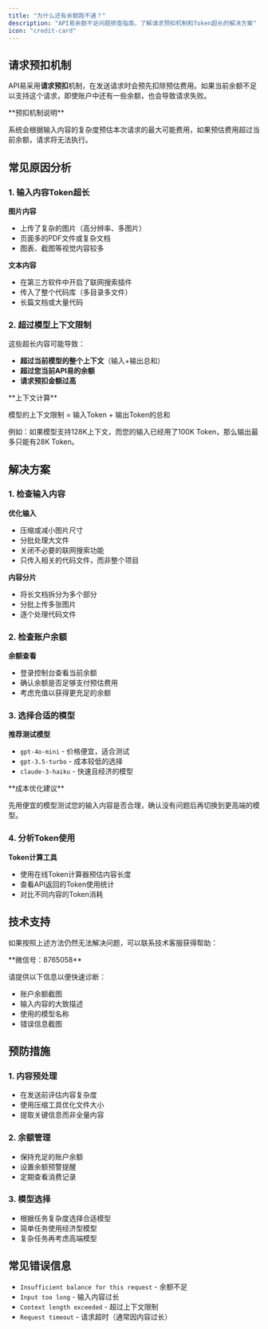 ```yaml
---
title: "为什么还有余额跑不通？"
description: "API易余额不足问题排查指南，了解请求预扣机制和Token超长的解决方案"
icon: "credit-card"
---
```


## 请求预扣机制

API易采用**请求预扣**机制，在发送请求时会预先扣除预估费用。如果当前余额不足以支持这个请求，即使账户中还有一些余额，也会导致请求失败。

<Warning>
**预扣机制说明**

系统会根据输入内容的复杂度预估本次请求的最大可能费用，如果预估费用超过当前余额，请求将无法执行。
</Warning>

## 常见原因分析

### 1. 输入内容Token超长

**图片内容**
- 上传了复杂的图片（高分辨率、多图片）
- 页面多的PDF文件或复杂文档
- 图表、截图等视觉内容较多

**文本内容**
- 在第三方软件中开启了联网搜索插件
- 传入了整个代码库（多目录多文件）
- 长篇文档或大量代码

### 2. 超过模型上下文限制

这些超长内容可能导致：
- **超过当前模型的整个上下文**（输入+输出总和）
- **超过您当前API易的余额**
- **请求预扣金额过高**

<Info>
**上下文计算**

模型的上下文限制 = 输入Token + 输出Token的总和

例如：如果模型支持128K上下文，而您的输入已经用了100K Token，那么输出最多只能有28K Token。
</Info>

## 解决方案

### 1. 检查输入内容

**优化输入**
- 压缩或减小图片尺寸
- 分批处理大文件
- 关闭不必要的联网搜索功能
- 只传入相关的代码文件，而非整个项目

**内容分片**
- 将长文档拆分为多个部分
- 分批上传多张图片
- 逐个处理代码文件

### 2. 检查账户余额

**余额查看**
- 登录控制台查看当前余额
- 确认余额是否足够支付预估费用
- 考虑充值以获得更充足的余额

### 3. 选择合适的模型

**推荐测试模型**
- `gpt-4o-mini` - 价格便宜，适合测试
- `gpt-3.5-turbo` - 成本较低的选择
- `claude-3-haiku` - 快速且经济的模型

<Tip>
**成本优化建议**

先用便宜的模型测试您的输入内容是否合理，确认没有问题后再切换到更高端的模型。
</Tip>

### 4. 分析Token使用

**Token计算工具**
- 使用在线Token计算器预估内容长度
- 查看API返回的Token使用统计
- 对比不同内容的Token消耗

## 技术支持

如果按照上述方法仍然无法解决问题，可以联系技术客服获得帮助：

<Card title="技术客服" icon="headphones">
**微信号：8765058**

请提供以下信息以便快速诊断：
- 账户余额截图
- 输入内容的大致描述
- 使用的模型名称
- 错误信息截图
</Card>

## 预防措施

### 1. 内容预处理
- 在发送前评估内容复杂度
- 使用压缩工具优化文件大小
- 提取关键信息而非全量内容

### 2. 余额管理
- 保持充足的账户余额
- 设置余额预警提醒
- 定期查看消费记录

### 3. 模型选择
- 根据任务复杂度选择合适模型
- 简单任务使用经济型模型
- 复杂任务再考虑高端模型

## 常见错误信息

- `Insufficient balance for this request` - 余额不足
- `Input too long` - 输入内容过长
- `Context length exceeded` - 超过上下文限制
- `Request timeout` - 请求超时（通常因内容过长）